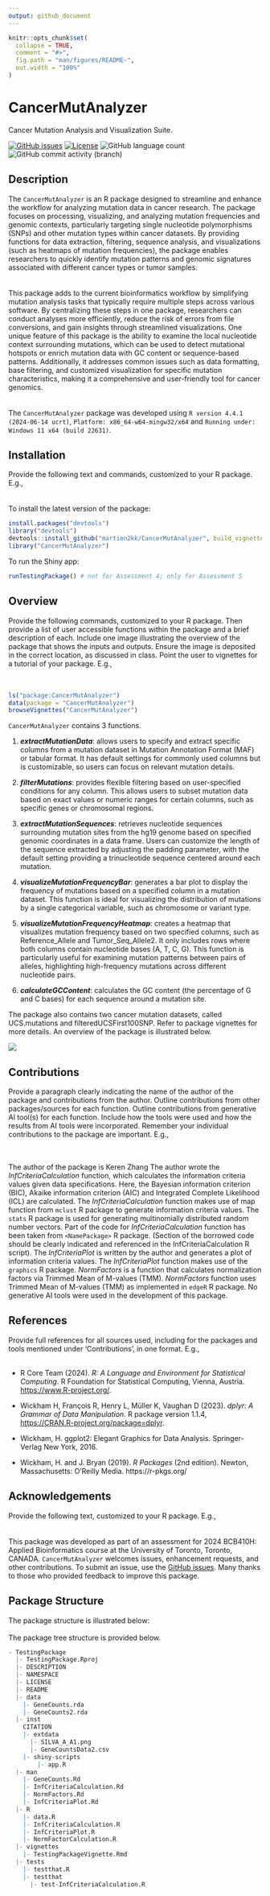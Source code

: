 ```yaml
---
output: github_document
---
```


<!-- README.md is generated from README.Rmd. Please edit that file -->

```r
knitr::opts_chunk$set(
  collapse = TRUE,
  comment = "#>",
  fig.path = "man/figures/README-",
  out.width = "100%"
)
```
# CancerMutAnalyzer
Cancer Mutation Analysis and Visualization Suite.

<!-- badges: start -->
<!-- https://www.codefactor.io/repository/github/martien2kk/CancerMutAnalyzer/issues -->
[![GitHub issues](https://img.shields.io/github/issues/martien2kk/CancerMutAnalyzer)](https://github.com/martien2kk/CancerMutAnalyzer/issues)  [![License](https://img.shields.io/badge/license-MIT-green)](./LICENSE) ![GitHub language count](https://img.shields.io/github/languages/count/martien2kk/CancerMutAnalyzer) ![GitHub commit activity (branch)](https://img.shields.io/github/commit-activity/y/martien2kk/CancerMutAnalyzer/master)

<!-- https://shields.io/category/license -->
<!-- badges: end -->

## Description

The `CancerMutAnalyzer` is an R package designed to streamline and enhance the workflow for analyzing mutation data in cancer research. The package focuses on processing, visualizing, and analyzing mutation frequencies and genomic contexts, particularly targeting single nucleotide polymorphisms (SNPs) and other mutation types within cancer datasets. By providing functions for data extraction, filtering, sequence analysis, and visualizations (such as heatmaps of mutation frequencies), the package enables researchers to quickly identify mutation patterns and genomic signatures associated with different cancer types or tumor samples.
<br>
<br>
<br>
This package adds to the current bioinformatics workflow by simplifying mutation analysis tasks that typically require multiple steps across various software. By centralizing these steps in one package, researchers can conduct analyses more efficiently, reduce the risk of errors from file conversions, and gain insights through streamlined visualizations. One unique feature of this package is the ability to examine the local nucleotide context surrounding mutations, which can be used to detect mutational hotspots or enrich mutation data with GC content or sequence-based patterns. Additionally, it addresses common issues such as data formatting, base filtering, and customized visualization for specific mutation characteristics, making it a comprehensive and user-friendly tool for cancer genomics.
<br>
<br>
<br>
The `CancerMutAnalyzer` package was developed using `R version 4.4.1 (2024-06-14 ucrt)`, `Platform: x86_64-w64-mingw32/x64` and `Running under: Windows 11 x64 (build 22631)`.


## Installation

Provide the following text and commands, customized to your R package. E.g., 
<br>
<br>
<br>
To install the latest version of the package:
``` r
install.packages("devtools")
library("devtools")
devtools::install_github("martien2kk/CancerMutAnalyzer", build_vignettes = TRUE)
library("CancerMutAnalyzer")
```
To run the Shiny app:
``` r
runTestingPackage() # not for Assessment 4; only for Assessment 5
``` 


## Overview

Provide the following commands, customized to your R package. Then provide a list of user accessible functions within the package and a brief description of each. Include one image illustrating the overview of the package that shows the inputs and outputs. Ensure the image is deposited in the correct location, as discussed in class. Point the user to vignettes for a tutorial of your package. E.g., 
<br>
<br>
<br>
``` r
ls("package:CancerMutAnalyzer")
data(package = "CancerMutAnalyzer") 
browseVignettes("CancerMutAnalyzer")
```
`CancerMutAnalyzer` contains 3 functions.

1.  ***extractMutationData***: allows users to specify and extract specific columns from a mutation dataset in Mutation Annotation Format (MAF) or tabular format. It has default settings for commonly used columns but is customizable, so users can focus on relevant mutation details.

2.  ***filterMutations***: provides flexible filtering based on user-specified conditions for any column. This allows users to subset mutation data based on exact values or numeric ranges for certain columns, such as specific genes or chromosomal regions.

3.  ***extractMutationSequences***: retrieves nucleotide sequences surrounding mutation sites from the hg19 genome based on specified genomic coordinates in a data frame. Users can customize the length of the sequence extracted by adjusting the padding parameter, with the default setting providing a trinucleotide sequence centered around each mutation.

4. ***visualizeMutationFrequencyBar***: generates a bar plot to display the frequency of mutations based on a specified column in a mutation dataset. This function is ideal for visualizing the distribution of mutations by a single categorical variable, such as chromosome or variant type.

5. ***visualizeMutationFrequencyHeatmap***: creates a heatmap that visualizes mutation frequency based on two specified columns, such as Reference_Allele and Tumor_Seq_Allele2. It only includes rows where both columns contain nucleotide bases (A, T, C, G). This function is particularly useful for examining mutation patterns between pairs of alleles, highlighting high-frequency mutations across different nucleotide pairs.

6. ***calculateGCContent***: calculates the GC content (the percentage of G and C bases) for each sequence around a mutation site.

The package also contains two cancer mutation datasets, called UCS.mutations and filteredUCSFirst100SNP. Refer to package vignettes for more details. An overview of the package is illustrated below. 

![](./inst/extdata/SILVA_A_A1.png)


## Contributions

Provide a paragraph clearly indicating the name of the author of the package and contributions from the author. Outline contributions from other packages/sources for each function. Outline contributions from generative AI tool(s) for each function. Include how the tools were used and how the results from AI tools were incorporated. Remember your individual contributions to the package are important. E.g., 
<br>
<br>
<br>

The author of the package is Keren Zhang The author wrote the *InfCriteriaCalculation* function, which calculates the information criteria values given data specifications. Here, the Bayesian information criterion (BIC), Akaike information criterion (AIC) and Integrated Complete Likelihood (ICL) are calculated. The *InfCriteriaCalculation* function makes use of map function from `mclust` R package to generate information criteria values. The `stats` R package is used for generating multinomially distributed random number vectors. Part of the code for *InfCriteriaCalculation* function has been taken from `<NamePackage>` R package. (Section of the borrowed code should be clearly indicated and referenced in the InfCriteriaCalculation R script). The *InfCriteriaPlot* is written by the author and generates a plot of information criteria values. The *InfCriteriaPlot* function makes use of the `graphics` R package. *NormFactors* is a function that calculates normalization factors via Trimmed Mean of M-values (TMM). *NormFactors* function uses Trimmed Mean of M-values (TMM) as implemented in `edgeR` R package. No generative AI tools were used in the development of this package. 

## References

Provide full references for all sources used, including for the packages and tools mentioned under 'Contributions', in one format. E.g., 
<br>
<br>


- R Core Team (2024). _R: A Language and Environment for Statistical Computing_. R Foundation for Statistical
  Computing, Vienna, Austria. <https://www.R-project.org/>.

-  Wickham H, François R, Henry L, Müller K, Vaughan D (2023). _dplyr: A Grammar of Data Manipulation_. R
  package version 1.1.4, <https://CRAN.R-project.org/package=dplyr>.
  

- Wickham, H. ggplot2: Elegant Graphics for Data Analysis.
  Springer-Verlag New York, 2016.

- Wickham, H. and J. Bryan (2019). *R Packages* (2nd edition). Newton, Massachusetts: O'Reilly Media. https://r-pkgs.org/


## Acknowledgements

Provide the following text, customized to your R package. E.g.,
<br>
<br>
<br>
This package was developed as part of an assessment for 2024 BCB410H: Applied Bioinformatics course at the University of Toronto, Toronto, CANADA. `CancerMutAnalyzer` welcomes issues, enhancement requests, and other contributions. To submit an issue, use the [GitHub issues](https://github.com/martien2kk/CancerMutAnalyzer/issues). Many thanks to those who provided feedback to improve this package.

## Package Structure

The package structure is illustrated below:
<br>
<br>
The package tree structure is provided below.

``` r
- TestingPackage
  |- TestingPackage.Rproj
  |- DESCRIPTION
  |- NAMESPACE
  |- LICENSE
  |- README
  |- data
    |- GeneCounts.rda
    |- GeneCounts2.rda
  |- inst
    CITATION
    |- extdata
      |- SILVA_A_A1.png
      |- GeneCountsData2.csv
    |- shiny-scripts 
        |- app.R
  |- man
    |- GeneCounts.Rd
    |- InfCriteriaCalculation.Rd
    |- NormFactors.Rd
    |- InfCriteriaPlot.Rd
  |- R
    |- data.R
    |- InfCriteriaCalculation.R
    |- InfCriteriaPlot.R
    |- NormFactorCalculation.R
  |- vignettes
    |- TestingPackageVignette.Rmd
  |- tests
    |- testthat.R
    |- testthat
      |- test-InfCriteriaCalculation.R
```
